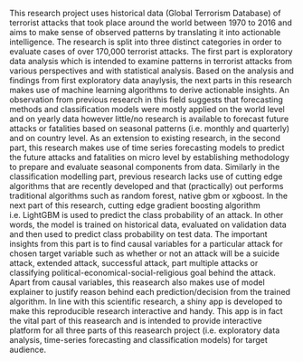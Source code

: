 This research project uses historical data (Global Terrorism Database) of terrorist attacks that took place around the world between 1970 to 2016 and aims to make sense of observed patterns by translating it into actionable intelligence. The research is split into three distinct categories in order to evaluate cases of over 170,000 terrorist attacks. The first part is exploratory data analysis which is intended to examine patterns in terrorist attacks from various perspectives and with statistical analysis. Based on the analysis and findings from first exploratory data anaylysis, the next parts in this research makes use of machine learning algorithms to derive actionable insights. An observation from previous research in this field suggests that forecasting methods and classification models were mostly applied on the world level and on yearly data however little/no research is available to forecast future attacks or fatalities based on seasonal patterns (i.e. monthly and quarterly) and on country level. As an extension to existing research, in the second part, this research makes use of time series forecasting models to predict the future attacks and fatalities on micro level by establishing methodology to prepare and evaluate seasonal components from data. Similarly in the classification modelling part, previous research lacks use of cutting edge algorithms that are recently developed and that (practically) out performs traditional algorithms such as random forest, native gbm or xgboost. In the next part of this research, cutting edge gradient boosting algorithm i.e. LightGBM is used to predict the class probability of an attack. In other words, the model is trained on historical data, evaluated on validation data and then used to predict class probability on test data. The important insights from this part is to find causal variables for a particular attack for chosen target variable such as whether or not an attack will be a suicide attack, extended attack, successful attack, part multiple attacks or classifying political-economical-social-religious goal behind the attack. Apart from causal variables, this reasearch also makes use of model explainer to justify reason behind each prediction/decision from the trained algorithm. In line with this scientific research, a shiny app is developed to make this reproducible research interactive and handy. This app is in fact the vital part of this reasearch and is intended to provide interactive platform for all three parts of this reasearch project (i.e. exploratory data analysis, time-series forecasting and classification models) for target audience. 

